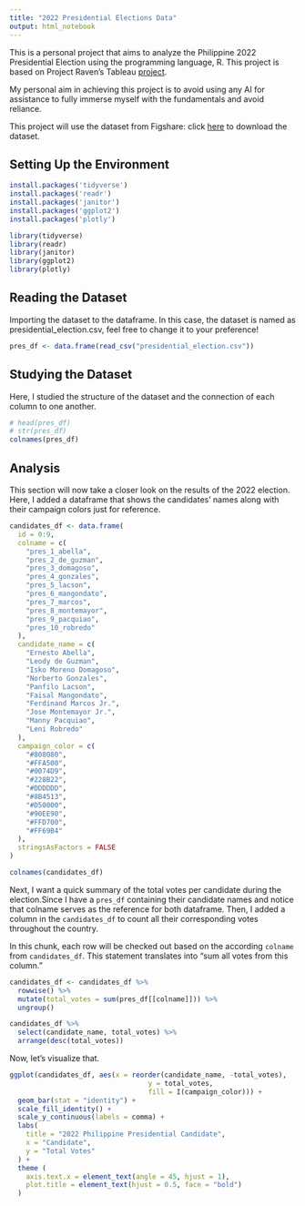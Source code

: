 ```yaml
---
title: "2022 Presidential Elections Data"
output: html_notebook
---
```


This is a personal project that aims to analyze the Philippine 2022 Presidential Election using the programming language, R. This project is based on Project Raven's Tableau [project](https://www.facebook.com/61562294530876/posts/pfbid02bwLWd45JfRSiCbmaFYBJRfM4WbYD6diK8rBAHRzoDjDwoZF8DWW8HZJ6gKJRhp9tl/). 

My personal aim in achieving this project is to avoid using any AI for assistance to fully immerse myself with the fundamentals and avoid reliance.

This project will use the dataset from Figshare: click [here](https://figshare.com/articles/dataset/2022_Presidential_Elections_Data/19755469?file=35101492) to download the dataset.

## Setting Up the Environment

```r
install.packages('tidyverse')
install.packages('readr')
install.packages('janitor')
install.packages('ggplot2')
install.packages('plotly')

library(tidyverse)
library(readr)
library(janitor)
library(ggplot2)
library(plotly)
```

## Reading the Dataset

Importing the dataset to the dataframe. In this case, the dataset is named as presidential_election.csv, feel free to change it to your preference!

```r
pres_df <- data.frame(read_csv("presidential_election.csv"))

```


## Studying the Dataset

Here, I studied the structure of the dataset and the connection of each column to one another.

```r
# head(pres_df)
# str(pres_df)
colnames(pres_df)
```

## Analysis 

This section will now take a closer look on the results of the 2022 election. Here, I added a dataframe that shows the candidates' names along with their campaign colors just for reference.

```r
candidates_df <- data.frame(
  id = 0:9,
  colname = c(
    "pres_1_abella",
    "pres_2_de_guzman",
    "pres_3_domagoso",
    "pres_4_gonzales",
    "pres_5_lacson",
    "pres_6_mangondato",
    "pres_7_marcos",
    "pres_8_montemayor",
    "pres_9_pacquiao",
    "pres_10_robredo"
  ),
  candidate_name = c(
    "Ernesto Abella",
    "Leody de Guzman",
    "Isko Moreno Domagoso",
    "Norberto Gonzales",
    "Panfilo Lacson",
    "Faisal Mangondato",
    "Ferdinand Marcos Jr.",
    "Jose Montemayor Jr.",
    "Manny Pacquiao",
    "Leni Robredo"
  ),
  campaign_color = c(
    "#808080",
    "#FFA500",
    "#0074D9",
    "#228B22",
    "#DDDDDD",
    "#8B4513",
    "#D50000",
    "#90EE90",
    "#FFD700",
    "#FF69B4"
  ),
  stringsAsFactors = FALSE
)

colnames(candidates_df)
```
Next, I want a quick summary of the total votes per candidate during the election.Since I have a `pres_df` containing their candidate names and notice that colname serves as the reference for both dataframe. Then, I added a column in the `candidates_df` to count all their corresponding votes throughout the country. 

In this chunk, each row will be checked out based on the according `colname` from `candidates_df`. This statement translates into "sum all votes from this column."

```r
candidates_df <- candidates_df %>%
  rowwise() %>%
  mutate(total_votes = sum(pres_df[[colname]])) %>%
  ungroup() 

candidates_df %>%
  select(candidate_name, total_votes) %>%
  arrange(desc(total_votes))
```

Now, let's visualize that.

```r
ggplot(candidates_df, aes(x = reorder(candidate_name, -total_votes),
                                  y = total_votes,
                                  fill = I(campaign_color))) + 
  geom_bar(stat = "identity") +
  scale_fill_identity() + 
  scale_y_continuous(labels = comma) +
  labs(
    title = "2022 Philippine Presidential Candidate",
    x = "Candidate",
    y = "Total Votes"
  ) +
  theme (
    axis.text.x = element_text(angle = 45, hjust = 1),
    plot.title = element_text(hjust = 0.5, face = "bold")
  )
```

